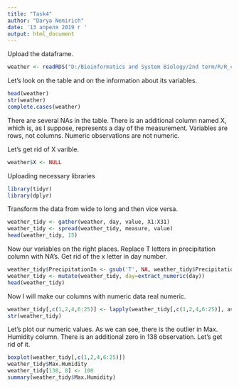 ```yaml
---
title: "Task4"
author: "Darya Nemirich"
date: '13 апреля 2019 г '
output: html_document
---
```

Upload the dataframe.
```r
weather <- readRDS("D:/Bioinformatics and System Biology/2nd term/R/R_classwork/Task4/weather.rds")
```
Let's look on the table and on the information about its variables.
```r
head(weather)
str(weather)
complete.cases(weather)
```
There are several NAs in the table. There is an additional column named X, which is, as I suppose, represents a day of the measurement. 
Variables are rows, not columns. Numeric observations are not numeric.

Let's get rid of X varible.
```r
weather$X <- NULL
```
Uploading necessary libraries
```r

library(tidyr)
library(dplyr)

```
Transform the data from wide to long and then vice versa. 
```r
weather_tidy <- gather(weather, day, value, X1:X31)
weather_tidy <- spread(weather_tidy, measure, value)
head(weather_tidy, 15)

```
Now our variables on the right places. Replace T letters in precipitation column with NA's. 
Get rid of the x letter in day number.
```r
weather_tidy$PrecipitationIn <- gsub('T', NA, weather_tidy$PrecipitationIn, ignore.case = TRUE)
weather_tidy <- mutate(weather_tidy, day=extract_numeric(day))
head(weather_tidy)

```
Now I will make our columns with numeric data real numeric.
```r

weather_tidy[,c(1,2,4,6:25)] <- lapply(weather_tidy[,c(1,2,4,6:25)], as.numeric)
str(weather_tidy)


```
Let's plot our numeric values. As we can see, there is the outlier in Max. 
Humidity column. There is an additional zero in 138 observation. Let's get rid of it.
```r
boxplot(weather_tidy[,c(1,2,4,6:25)])
weather_tidy$Max.Humidity
weather_tidy[138, 8] <- 100
summary(weather_tidy$Max.Humidity)
```